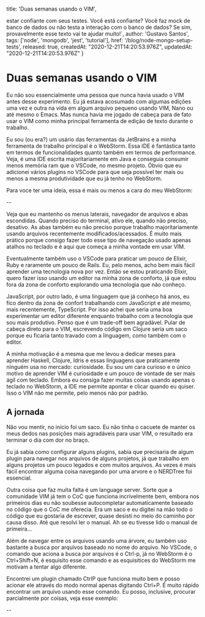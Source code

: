 
  title: 'Duas semanas usando o VIM',

 estar confiante com seus testes. Você está confiante? Você faz mock de banco de dados ou não testa a interação com o banco de dados? Se sim, provavelmente esse texto vai te ajudar muito!`,
  author: 'Gustavo Santos',
  tags: ['node', 'mongodb', 'jest', 'tutorial'],
  href: '/blog/node-mongo-setup-tests',
  released: true,
  createdAt: "2020-12-21T14:20:53.976Z",
  updatedAt: "2020-12-21T14:20:53.976Z"
}


# Duas semanas usando o VIM

Eu não sou essencialmente uma pessoa que nunca havia usado o VIM antes desse experimento.
Eu já estava acosumado com algumas edições uma vez e outra na vida em algum arquivo
pequeno usando VIM, Nano ou até mesmo o Emacs. Mas nunca havia me jogado de cabeça para de
fato usar o VIM como minha principal ferramenta de edição de texto durante o trabalho.

Eu sou (ou era?) um usário das ferramentas da JetBrains e a minha ferramenta de trabalho
principal é o WebStorm. Essa IDE é fantástica tanto em termos de funcionalidades quanto
também em termos de performance. Veja, é uma IDE escrita majoritariamente em Java e
conseguia consumir menos memória ram que o VSCode, no mesmo projeto. Óbvio que eu
adicionei vários plugins no VSCode para que seja possível ter mais ou menos a mesma
produtividade que eu já tenho no WebStorm.

Para voce ter uma ideia, essa é mais ou menos a cara do meu WebStorm:

--

Veja que eu mantenho os menus laterais, navegador de arquivos e abas escondidas. Quando
preciso do terminal, ativo ele, quando não preciso, desativo. As abas também eu não
preciso porque trabalho majoritariamente usando arquivos recentemente
modificados/acessados. É muito mais prático porque consigo fazer todo esse tipo de
navegação usado apenas atalhos no teclado e é aqui que começa a minha vontade em usar VIM.

Eventualmente também uso o VSCode para praticar um pouco de Elixir, Ruby e raramente um
pouco de Rails. Eu, pelo menos, acho bem mais fácil aprender uma tecnologia nova por vez.
Então se estou praticando Elixir, quero fazer isso usando um editor na minha zona de
conforto, já que estou fora da zona de conforto explorando uma tecnologia que não
conheço.

JavaScript, por outro lado, é uma linguagem que já conheço há anos, eu fico dentro da zona
de confort trabalhando com JavaScript e até mesmo, mais recentemente, TypeScript. Por isso
achei que seria uma boa experimentar um editor diferente enquanto trabalho com a
tecnologia que sou mais produtivo. Penso que é um trade-off bem agradável. Pular de cabeça
direto para o VIM, escrevendo código em Clojure seria um saco porque eu ficaria tanto
travado com a linguagem, como também com o editor.


A minha motivação é a mesma que me levou a dedicar meses para aprender Haskell, Clojure,
Idris e essas linguagens que praticamente ninguém usa no mercado: curiosidade. Eu sou um
cara curioso e o único motivo de aprender VIM é curiosidade e um pouco de vontade de ser
mais ágil com teclado. Embora eu consiga fazer muitas coisas usando apenas o teclado no
WebStorm, a IDE me permite apontar e clicar quando eu quiser. Isso o VIM não me permite,
pelo menos não por padrão.

## A jornada

Não vou mentir, no início foi um saco. Eu não tinha o cacuete de manter os meus dedos nas
posições mais agradáveis para usar VIM, o resultado era terminar o dia com dor no braço.

Eu já sabia como configurar alguns plugins, sabia que precisaria de algum plugin para
navegar nos arquivos de alguns projetos, já que trabalho em alguns projetos um pouco
legados e com muitos arquivos. As vezes é mais fácil encontrar alguma coisa navegando por
uma arvore e o NERDTree foi essencial.

Outra coisa que faz muita falta é um language server. Sorte que a comunidade VIM já tem o
CoC que funciona incrivelmente bem, embora nos primeiros dias eu não soubesse
autocompletar automaticamente baseado no código que o CoC me oferecia. Era um saco e eu
digitei na mão todo o código que eu gostaria de escrever, quase desisti no meio do caminho
por causa disso. Até que resolvi ler o manual. Ah se eu tivesse lido o manual de
primeira...


Além de navegar entre os arquivos usando uma árvore, eu também uso bastante a busca por
arquivos baseado no nome do arquivo. No VSCode, o comando que aciona a busca por arquivos
é o Ctrl-p, já no WebStorm é o Ctrl+Shift+N, é esquisito esse comando e as esquisitices do
WebStorm  me motivam a tentar algo diferente.

Encontrei um plugin chamado CtrlP que funciona muito bem e posso acionar ele através do
modo normal apenas digitando Ctrl+P. É muito rápido encontrar um arquivo usando esse comando.
Eu posso, inclusive, procurar parcialmente por coisas, veja esse exemplo:

--


